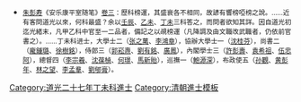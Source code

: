 {{Navbox
|name = 道光二十七年丁未科殿試金榜
|title = [[清道光二十七年丁未科貢士進士列表|道光二十七年（1847年）丁未科殿試金榜]]
|titlestyle = background-color:#FFD700;
|image =
|style = width:100%;text-align:center; 
|groupstyle = text-align:center; background-color:#FFD700;
|liststyle = text-align:center;
|state = {{{state<includeonly>|collapsed</includeonly>}}}
|group1 = 第一甲<br>賜進士及第<br>共3名
|list1 = '''[[張之萬]]''' - '''[[袁績懋]]''' - '''[[龐鍾璐]]'''

|group2 = 第二甲<br>賜進士出身<br>共110名
|list2 = [[許彭壽]] - [[孫觀 (道光進士)|孫　觀]] - [[徐樹銘]] - [[曹登庸]] - [[周德榮]] - [[袁希祖]] - [[劉其年]] - [[沈桂芬]] - [[陸秉樞]] - [[蘇仲山]]<br>[[郭祥瑞]] - [[鮑源深]] - [[吳斑|吳　斑]] - [[孫頤臣]] - [[陳元鼎]] - [[徐申錫]] - [[陳毓祺]] - [[李德儀]] - [[蔣兆鯤]] - [[劉鴻恩]]<br>[[崔荆南]] - [[李培祜]] - [[伍肇齡]] - [[謝煌|謝　煌]] - [[李宗羲]] - [[劉崧駿]] - [[胡壽椿]] - [[帥遠燡]] - [[尹泗|尹　泗]] - [[潘斯濂]]<br>[[蕭銘卣]] - [[華祝三]] - [[鄧清淦]] - [[劉廷鑑]] - [[李品三]] - [[李鴻章]] - [[黃彭年]] - [[張增道]] - [[沈葆楨]] - [[葉士煥]]<br>[[郭椿壽]] - [[吳慰曾]] - [[戚天保]] - [[金壽萱]] - [[唐壬森]] - [[李德增]] - [[喻懷恭]] - [[陳濬|陳　濬]] - [[周振璘]] - [[彭嘉炯]]<br>[[黃瑞圖]] - [[龍元儼]] - [[何璟|何　璟]] - [[白恩佑]] - [[賀桂齡]] - [[周悅讓]] - [[張炳堃 (平湖)|張炳堃]] - [[尹國珍]] - [[李湘萼]] - [[郭嵩焘|郭嵩燾]]<br>[[汪先烺]] - [[張青筒]] - [[福全 (翰林)|福　全]] - [[陳鼐 (清朝進士)|陳　鼐]] - [[劉潤|劉　潤]] - [[劉秉厚]] - [[駱利鋒]] - [[朱壽康]] - [[章倬標]] - [[陳秉彝 (道光進士)|陳秉彝]]<br>[[薛湘|薛　湘]] - [[曹鴻舉]] - [[沈鍠|沈　鍠]] - [[李士瑞]] - [[王友端]] - [[李榮慶|李友梅]] - [[粟增熉]] - [[宋肇昌]] - [[蔡應嵩]] - [[孔廣泉]]<br>[[李仁元]] - [[林之望]] - [[文啓|文　啓]] - [[楊書香]] - [[華國清]] - [[許利賓]] - [[來煦|來　煦]] - [[劉有銘]] - [[郝應宿]] - [[周劼|周　劼]]<br>[[宗室載鏗]]-[[裴季芳]] - [[侯樹銜]] - [[莊心庠]] - [[葉毓祥]] - [[張培仁]] - [[丁斌|丁　斌]] - [[楊文熙]] - [[耿灼然]] - [[黃金韶]]<br>[[李明壎]] - [[余光倬|-{余}-汝侗]] - [[車汝建]] - [[王揆一]] - [[龐公照]] - [[張國士]] - [[王宏謨]] - [[張希仲 (道光進士)|張希仲]] - [[瑞明|瑞　明]] - [[張清瀛]]

|group3 = 第三甲<br>賜同進士出身<br>共118名
|list3 = [[李森 (清朝)|李　森]] - [[左駿章]] - [[薛銘|薛　銘]] - [[謝佳玉]] - [[廖宗元]] - [[馬新貽]] - [[馮霦|馮　霦]] - [[沈鎬|沈　鎬]] - [[張修府]] - [[馮森|馮　森]]<br>[[葉維藩]] - [[徐振墉]] - [[郭種德]] - [[李孟羣]] - [[揚儀韶]] - [[孫家醕]] - [[朱奐|朱　奐]] - [[陳鍾芳]] - [[周鳴鹿]] - [[延齡_(道光二十七年進士)|延　齡]]<br>[[伍奎祥]] - [[霍爲棻]] - [[方學蘇]] - [[周道治]] - [[胡長新]] - [[黃淳熙]] - [[段培元]] - [[汪有恭]] - [[沈墉|沈　墉]] - [[匡慶榆]]<br>[[武元鶴]] - [[任瑛|任　瑛]] - [[辛本栴]] - [[李燦 (清朝)|李　燦]] - [[张汝弼 (清朝)|張汝弼]] - [[陳心棻]] - [[馬綸篤]] - [[徐家杰 (進士)|徐家-{杰}-]] - [[王序賓]] - [[趙廷銘]]<br>[[朱麟祺]] - [[王玉 (道光進士)|王　玉]] - [[熊其光]] - [[萬良|萬　良]] - [[周雲翥]] - [[增祿|增　祿]] - [[彥昌|彥　昌]] - [[丁壽昌 (進士)|丁壽昌]] - [[高化鵬]] - [[張今第]]<br>[[馬先登]] - [[敖國琦]] - [[陳兆鳳]] - [[姚繼勉]] - [[蔣培|蔣　培]] - [[吳懷玉]] - [[文玉|文　玉]] - [[朱鬯侯]] - [[吳佩陶]] - [[王平格]]<br>[[李國瀛]] -[[興蒼|宗室興蒼]]- [[張晉 (道光進士)|張　晉]] - [[陳星煥]] - [[馬益臧]] - [[趙開元]] - [[祝塏|祝　塏]] - [[成善|成　善]] - [[陶銞|陶　銞]] - [[楊延俊]]<br>[[張殿賓]] - [[陳喬榮]] - [[白潤|白　潤]] - [[阮壽松]] - [[雷崶|雷　崶]] - [[瞿績凝]] - [[朱孔模]] - [[周坊|周　坊]] - [[萬年 (進士)|萬　年]] - [[鄭奎齡]]<br>[[杜滋|杜　滋]] - [[賀際運]] - [[楊錞|楊　錞]] - [[禹建鈞]] - [[陳秩五]] - [[黃光彬]] - [[德恆 (道光進士)|德　恆]] - [[鄭士蕙]] - [[樊丙南]] - [[毛玉成]]<br>[[錫榮|錫　榮]] - [[詹錦堂]] - [[王廷才]] - [[傅培峰]] - [[張韶南]] - [[馮峻|馮　峻]] - [[李得春 (道光進士)|李得春]] - [[王汝銓]] - [[劉熙敬]] - [[陰昌庚]]<br>[[劉郇膏]] - [[叢壇|叢　壇]] - [[楊師震 (道光進士)|楊師震]] - [[任國楨 (道光進士)|任國楨]] - [[羅家頤]] - [[阿克丹 (道光进士)|阿克丹]] - [[許亦崧]] - [[馬象奎]] - [[吳應寬]] - [[王元治]]<br>[[陳椿年]] - [[鄧培槐]] - [[袁銓|袁　銓]] - [[朱次琦]] - [[劉鎧|劉　鎧]] - [[盧日新]] - [[郭定柱]] - [[姚體備]]<span style="color: #FFFFFF;"> - －－－ - －－－</span>
|belowstyle = text-align: center; background-color:#FFD700;
|below='''前一科：[[Template:道光二十五年乙巳恩科殿試金榜|道光二十五年乙巳恩科]]　'''·'''　後一科：[[Template:道光三十年庚戌科殿試金榜|道光三十年庚戌科]]'''<br>'''同科進士：[[Template:道光二十七年丁未科繙譯進士金榜|道光二十七年丁未繙譯科]]、[[Template:道光二十七年丁未科武殿試金榜|道光二十七年丁未武科]]'''
}}
[[Category:道光二十七年丁未科進士]]
<noinclude>
[[Category:道光二十七年丁未科進士| ]]
[[Category:清朝進士模板]]
*<small>[[朱彭寿]]《安乐康平室随笔》[[s:安樂康平室隨筆/卷3|卷三]]：歷科榜運，其盛衰各不相同，故諺有響榜啞榜之說。……近有客問道光以來，何科最盛？余以[[Template:道光十二年壬辰恩科殿試金榜|壬辰]]、[[Template:道光十五年乙未科殿試金榜|乙未]]、[[Template:道光二十七年丁未科殿試金榜|丁未]]三科答之，而問者欲知其詳。因自道光初迄光緒末，凡甲乙科中官至一二品者，備記之以覘榜運（凡降調及由文職改武職者，仍依前官書之）。……丁未科进士，大學士二（[[张之萬]]、[[李鴻章]]），協辦大學士一（[[沈桂芬]]），尚書二（[[龐鍾璐]]、[[徐樹銘]]），侍郎三（[[郭崧燾]]、[[劉有銘]]、[[廣鳳]]），內閣學士三（[[許彭壽]]、[[袁希祖]]、[[伍忠阿]]），總督四（[[李宗羲]]、[[沈葆楨]]、[[何璟]]、[[馬新貽]]），巡撫一（[[鮑源深]]），布政使五（[[孫觀 (道光進士)|孙觀]]、[[黄彭年]]、[[林之望]]、[[李孟羣]]、[[劉郇膏]]）。</small></noinclude>